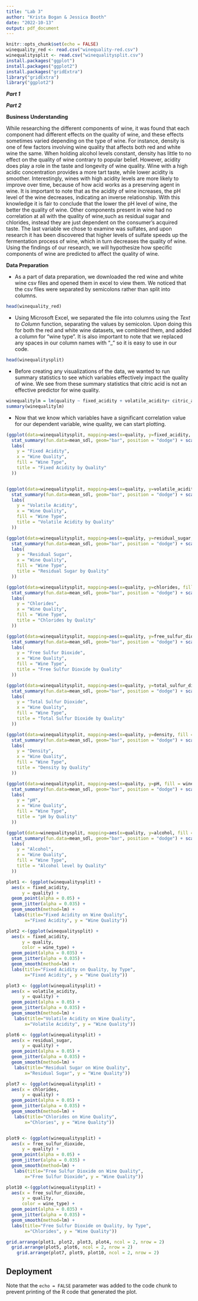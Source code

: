 ```yaml
---
title: "Lab 3"
author: "Krista Bogan & Jessica Booth"
date: "2022-10-13"
output: pdf_document
---
```


```r
knitr::opts_chunk$set(echo = FALSE)
winequality_red <- read.csv("winequality-red.csv")
winequalitysplit <- read.csv("winequalitysplit.csv")
install.packages("ggplot")
install.packages("ggplot2")
install.packages("gridExtra")
library("gridExtra")
library("ggplot2")
```

***Part 1***

***Part 2***

**Business Understanding**

While researching the different components of wine, it was found that each component had different effects on the quality of wine, and these effects sometimes varied depending on the type of wine. For instance, density is one of few factors involving wine quality that affects both red and white wine the same. When holding alcohol levels constant, density has little to no effect on the quality of wine contrary to popular belief. However, acidity does play a role in the taste and longevity of wine quality. Wine with a high acidic concentration provides a more tart taste, while lower acidity is smoother. Interestingly, wines with high acidity levels are more likely to improve over time, because of how acid works as a preserving agent in wine. It is important to note that as the acidity of wine increases, the pH level of the wine decreases, indicating an inverse relationship. With this knowledge it is fair to conclude that the lower the pH level of wine, the better the quality of wine. Other components present in wine had no correlation at all with the quality of wine,such as residual sugar and chlorides, instead they are just dependent on the consumer's acquired taste. The last variable we chose to examine was sulfates, and upon research it has been discovered that higher levels of sulfate speeds up the fermentation process of wine, which in turn decreases the quality of wine. Using the findings of our research, we will hypothesize how specific components of wine are predicted to affect the quality of wine.

**Data Preparation**

-   As a part of data preparation, we downloaded the red wine and white wine csv files and opened them in excel to view them. We noticed that the csv files were separated by semicolons rather than split into columns.

```r
head(winequality_red)
```

-   Using Microsoft Excel, we separated the file into columns using the *Text to Column* function, separating the values by semicolon. Upon doing this for both the red and white wine datasets, we combined them, and added a column for "wine type". It is also important to note that we replaced any spaces in our column names with "\_" so it is easy to use in our code.

```r
head(winequalitysplit)
```

-   Before creating any visualizations of the data, we wanted to run summary statistics to see which variables effectively impact the quality of wine. We see from these summary statistics that citric acid is not an effective predictor for wine quality.

```r

winequalitylm = lm(quality ~ fixed_acidity + volatile_acidity+ citric_acid + residual_sugar + chlorides + free_sulfur_dioxide + total_sulfur_dioxide + density + pH + sulphates + alcohol + wine_type, data=winequalitysplit)
summary(winequalitylm)

```

-   Now that we know which variables have a significant correlation value for our dependent variable, wine quality, we can start plotting.

```r

(ggplot(data=winequalitysplit, mapping=aes(x=quality, y=fixed_acidity, fill = wine_type)) +
  stat_summary(fun.data=mean_sdl, geom="bar", position = "dodge") + scale_x_continuous(breaks = (seq(1,10))) + scale_y_continuous(breaks = seq(1,10)) + coord_cartesian(ylim=c(6,9)) +
  labs(
    y = "Fixed Acidity",
    x = "Wine Quality",
    fill = "Wine Type",
    title = "Fixed Acidity by Quality"
  ))


(ggplot(data=winequalitysplit, mapping=aes(x=quality, y=volatile_acidity, fill = wine_type)) +
  stat_summary(fun.data=mean_sdl, geom="bar", position = "dodge") + scale_x_continuous(breaks = (seq(1,10))) +
  labs(
    y = "Volatile Acidity",
    x = "Wine Quality",
    fill = "Wine Type",
    title = "Volatile Acidity by Quality"
  ))

(ggplot(data=winequalitysplit, mapping=aes(x=quality, y=residual_sugar, fill = wine_type)) +
  stat_summary(fun.data=mean_sdl, geom="bar", position = "dodge") + scale_x_continuous(breaks = (seq(1,10))) +
  labs(
    y = "Residual Sugar",
    x = "Wine Quality",
    fill = "Wine Type",
    title = "Residual Sugar by Quality"
  ))

(ggplot(data=winequalitysplit, mapping=aes(x=quality, y=chlorides, fill = wine_type)) +
  stat_summary(fun.data=mean_sdl, geom="bar", position = "dodge") + scale_x_continuous(breaks = (seq(1,10))) +
  labs(
    y = "Chlorides",
    x = "Wine Quality",
    fill = "Wine Type",
    title = "Chlorides by Quality"
  ))

(ggplot(data=winequalitysplit, mapping=aes(x=quality, y=free_sulfur_dioxide, fill = wine_type)) +
  stat_summary(fun.data=mean_sdl, geom="bar", position = "dodge") + scale_x_continuous(breaks = (seq(1,10))) +
  labs(
    y = "Free Sulfur Dioxide",
    x = "Wine Quality",
    fill = "Wine Type",
    title = "Free Sulfur Dioxide by Quality"
  ))

(ggplot(data=winequalitysplit, mapping=aes(x=quality, y=total_sulfur_dioxide, fill = wine_type)) +
  stat_summary(fun.data=mean_sdl, geom="bar", position = "dodge") + scale_x_continuous(breaks = (seq(1,10))) +
  labs(
    y = "Total Sulfur Dioxide",
    x = "Wine Quality",
    fill = "Wine Type",
    title = "Total Sulfur Dioxide by Quality"
  ))

(ggplot(data=winequalitysplit, mapping=aes(x=quality, y=density, fill = wine_type)) +
  stat_summary(fun.data=mean_sdl, geom="bar", position = "dodge") + scale_x_continuous(breaks = (seq(1,10))) + scale_y_continuous(seq(0.9)) + coord_cartesian(ylim=c(0.990,1)) +
  labs(
    y = "Density",
    x = "Wine Quality",
    fill = "Wine Type",
    title = "Density by Quality"
  ))

(ggplot(data=winequalitysplit, mapping=aes(x=quality, y=pH, fill = wine_type)) +
  stat_summary(fun.data=mean_sdl, geom="bar", position = "dodge") + scale_x_continuous(breaks = (seq(1,10))) +coord_cartesian(ylim=c(3,3.5)) +
  labs(
    y = "pH",
    x = "Wine Quality",
    fill = "Wine Type",
    title = "pH by Quality"
  ))

(ggplot(data=winequalitysplit, mapping=aes(x=quality, y=alcohol, fill = wine_type)) +
  stat_summary(fun.data=mean_sdl, geom="bar", position = "dodge") + scale_x_continuous(breaks = (seq(1,10))) + coord_cartesian(ylim=c(7.5,12.5)) +
  labs(
    y = "Alcohol",
    x = "Wine Quality",
    fill = "Wine Type",
    title = "Alcohol level by Quality"
  ))

```

```r

plot1 <- (ggplot(winequalitysplit) +
  aes(x = fixed_acidity,
      y = quality) +
  geom_point(alpha = 0.05) +
  geom_jitter(alpha = 0.035) +
  geom_smooth(method=lm) +
   labs(title="Fixed Acidity on Wine Quality",
       x="Fixed Acidity", y = "Wine Quality"))

plot2 <-(ggplot(winequalitysplit) +
  aes(x = fixed_acidity,
      y = quality,
      color = wine_type) +
  geom_point(alpha = 0.035) +
  geom_jitter(alpha = 0.035) +
  geom_smooth(method=lm) +
  labs(title="Fixed Acidity on Quality, by Type",
       x="Fixed Acidity", y = "Wine Quality"))

plot3 <- (ggplot(winequalitysplit) +
  aes(x = volatile_acidity,
      y = quality) +
  geom_point(alpha = 0.05) +
  geom_jitter(alpha = 0.035) +
  geom_smooth(method=lm) +
   labs(title="Volatile Acidity on Wine Quality",
       x="Volatile Acidity", y = "Wine Quality"))

plot6 <- (ggplot(winequalitysplit) +
  aes(x = residual_sugar,
      y = quality) +
  geom_point(alpha = 0.05) +
  geom_jitter(alpha = 0.035) +
  geom_smooth(method=lm) +
   labs(title="Residual Sugar on Wine Quality",
       x="Residual Sugar", y = "Wine Quality"))

plot7 <- (ggplot(winequalitysplit) +
  aes(x = chlorides,
      y = quality) +
  geom_point(alpha = 0.05) +
  geom_jitter(alpha = 0.035) +
  geom_smooth(method=lm) +
   labs(title="Chlorides on Wine Quality",
       x="Chlories", y = "Wine Quality"))


plot9 <- (ggplot(winequalitysplit) +
  aes(x = free_sulfur_dioxide,
      y = quality) +
  geom_point(alpha = 0.05) +
  geom_jitter(alpha = 0.035) +
  geom_smooth(method=lm) +
   labs(title="Free Sulfur Dioxide on Wine Quality",
       x="Free Sulfur Dioxide", y = "Wine Quality"))

plot10 <-(ggplot(winequalitysplit) +
  aes(x = free_sulfur_dioxide,
      y = quality,
      color = wine_type) +
  geom_point(alpha = 0.035) +
  geom_jitter(alpha = 0.035) +
  geom_smooth(method=lm) +
  labs(title="Free Sulfur Dioxide on Quality, by Type",
       x="Chlorides", y = "Wine Quality"))

grid.arrange(plot1, plot2, plot3, plot4, ncol = 2, nrow = 2)
  grid.arrange(plot5, plot6, ncol = 2, nrow = 2)
    grid.arrange(plot7, plot9, plot10, ncol = 2, nrow = 2)
```

## Deployment

Note that the `echo = FALSE` parameter was added to the code chunk to prevent printing of the R code that generated the plot.
